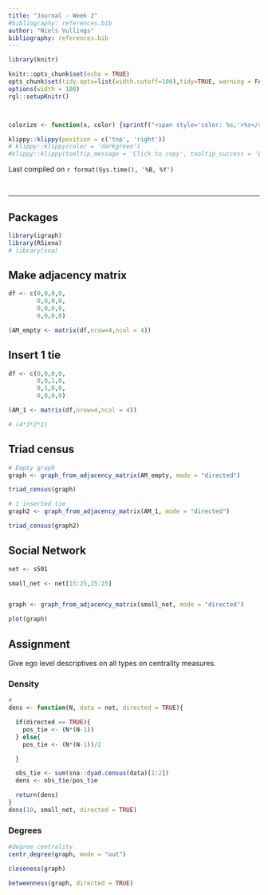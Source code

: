 ```yaml
---
title: "Journal - Week 2"
#bibliography: references.bib
author: "Niels Vullings"
bibliography: references.bib
---
```


```r
library(knitr)

knitr::opts_chunk$set(echo = TRUE)
opts_chunk$set(tidy.opts=list(width.cutoff=100),tidy=TRUE, warning = FALSE, message = FALSE,comment = "#>", cache=TRUE, class.source=c("test"), class.output=c("test2"))
options(width = 100)
rgl::setupKnitr()



colorize <- function(x, color) {sprintf("<span style='color: %s;'>%s</span>", color, x) }

```

```r
klippy::klippy(position = c('top', 'right'))
# klippy::klippy(color = 'darkgreen')
#klippy::klippy(tooltip_message = 'Click to copy', tooltip_success = 'Done')
```

Last compiled on `r format(Sys.time(), '%B, %Y')`

<br>

------------------------------------------------------------------------

## Packages
```r
library(igraph)
library(RSiena)
# library(sna)
```

## Make adjacency matrix
```r
df <- c(0,0,0,0,
        0,0,0,0,
        0,0,0,0,
        0,0,0,0)

(AM_empty <- matrix(df,nrow=4,ncol = 4))

```
## Insert 1 tie
```r

df <- c(0,0,0,0,
        0,0,1,0,
        0,1,0,0,
        0,0,0,0)

(AM_1 <- matrix(df,nrow=4,ncol = 4))

# (4*3*2*1)

```

## Triad census
```r
# Empty graph
graph <- graph_from_adjacency_matrix(AM_empty, mode = "directed")

triad_census(graph)
```
```r
# 1 inserted tie
graph2 <- graph_from_adjacency_matrix(AM_1, mode = "directed")

triad_census(graph2)
```
## Social Network
```r
net <- s501

small_net <- net[15:25,15:25]


graph <- graph_from_adjacency_matrix(small_net, mode = "directed")

plot(graph)


```

## Assignment
Give ego level descriptives on all types on centrality measures.

### Density
```r
#
dens <- function(N, data = net, directed = TRUE){

  if(directed == TRUE){
    pos_tie <- (N*(N-1))
  } else{
    pos_tie <- (N*(N-1))/2

  }

  obs_tie <- sum(sna::dyad.census(data)[1:2])
  dens <- obs_tie/pos_tie

  return(dens)
}
dens(10, small_net, directed = TRUE)

```
### Degrees
```r
#degree centrality
centr_degree(graph, mode = "out")

```

```r

closeness(graph)

```
```r
betweenness(graph, directed = TRUE)
```





